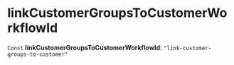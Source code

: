 
# linkCustomerGroupsToCustomerWorkflowId

 `Const` **linkCustomerGroupsToCustomerWorkflowId**: `"link-customer-groups-to-customer"`
